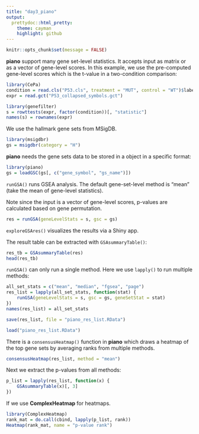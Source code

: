 ```yaml
---
title: "day3_piano"
output:
  prettydoc::html_pretty:
    theme: cayman
    highlight: github
---
```


```r
knitr::opts_chunk$set(message = FALSE)
```

**piano** support many gene set-level statistics. It accepts input as matrix or 
as a vector of gene-level scores. In this example, we use the pre-computed gene-level
scores which is the t-value in a two-condition comparison:

```r
library(CePa)
condition = read.cls("P53.cls", treatment = "MUT", control = "WT")$label
expr = read.gct("P53_collapsed_symbols.gct")

library(genefilter)
s = rowttests(expr, factor(condition))[, "statistic"]
names(s) = rownames(expr)
```

We use the hallmark gene sets from MSigDB.

```r
library(msigdbr)
gs = msigdbr(category = "H")
```

**piano** needs the gene sets data to be stored in a object in a specific format:

```r
library(piano)
gs = loadGSC(gs[, c("gene_symbol", "gs_name")])
```

`runGSA()` runs GSEA analysis. The default gene-set-level method is "mean" (take the mean of gene-level statistics).

Note since the input is a vector of gene-level scores, p-values are calculated based on gene permutation.

```r
res = runGSA(geneLevelStats = s, gsc = gs)
```

`exploreGSAres()` visualizes the results via a Shiny app.

The result table can be extracted with `GSAsummaryTable()`:

```r
res_tb = GSAsummaryTable(res)
head(res_tb)
```

`runGSA()` can only run a single method. Here we use `lapply()` to run multiple methods:

```r
all_set_stats = c("mean", "median", "fgsea", "page")
res_list = lapply(all_set_stats, function(stat) {
    runGSA(geneLevelStats = s, gsc = gs, geneSetStat = stat)
})
names(res_list) = all_set_stats
```

```r
save(res_list, file = "piano_res_list.RData")
```


```r
load("piano_res_list.RData")
```

There is a `consensusHeatmap()` function in **piano** which draws a heatmap of the top gene sets by averaging ranks from multiple methods.

```r
consensusHeatmap(res_list, method = "mean")
```

Next we extract the p-values from all methods:

```r
p_list = lapply(res_list, function(x) {
    GSAsummaryTable(x)[, 3]
})
```


If we use **ComplexHeatmap** for heatmaps.

```r
library(ComplexHeatmap)
rank_mat = do.call(cbind, lapply(p_list, rank))
Heatmap(rank_mat, name = "p-value rank")
```



